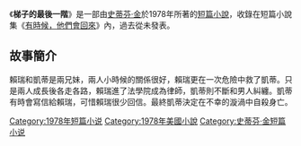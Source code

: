 
{{infobox Book |
| name            =
梯子的最後一階|  title_orig    = '''''The Last Rung on the Ladder'''''
|image =
|   image_caption =
| author        = [[史蒂芬·金|史蒂芬·金]]
| country         = {{USA}}
| language        = [[英文|英文]]
| series          =
|  genre         = [[短篇小說|短篇小說]]
|   release_date  = 1978年
}}
《'''梯子的最後一階'''》是一部由[[史蒂芬·金|史蒂芬·金]]於1978年所著的[[短篇小說|短篇小說]]，收錄在短篇小說集《[[有時候，他們會回來|有時候，他們會回來]]》內，過去從未發表。
==故事簡介==
賴瑞和凱蒂是兩兄妹，兩人小時候的關係很好，賴瑞更在一次危險中救了凱蒂。只是兩人成長後各走各路，賴瑞進了法學院成為律師，凱蒂則不斷和男人糾纏。凱蒂有時會寫信給賴瑞，可惜賴瑞很少回信。最終凱蒂決定在不幸的漩渦中自殺身亡。

{{有時候，他們會回來}}
{{史蒂芬·金}}
{{小說小作品}}
[[Category:1978年短篇小说|Category:1978年短篇小说]]
[[Category:1978年美國小說|Category:1978年美國小說]]
[[Category:史蒂芬·金短篇小说|Category:史蒂芬·金短篇小说]]